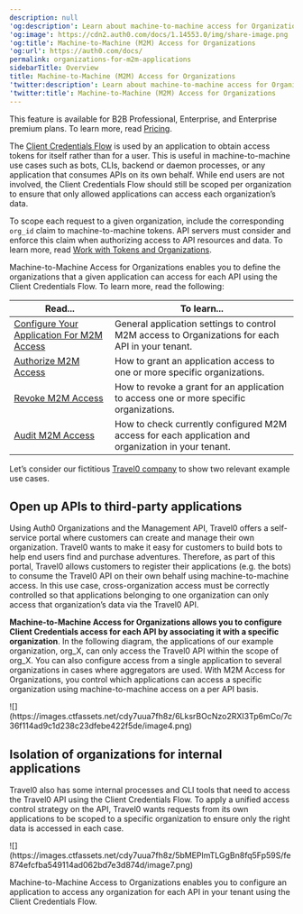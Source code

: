---
description: null
'og:description': Learn about machine-to-machine access for Organizations.
'og:image': https://cdn2.auth0.com/docs/1.14553.0/img/share-image.png
'og:title': Machine-to-Machine (M2M) Access for Organizations
'og:url': https://auth0.com/docs/
permalink: organizations-for-m2m-applications
sidebarTitle: Overview
title: Machine-to-Machine (M2M) Access for Organizations
'twitter:description': Learn about machine-to-machine access for Organizations.
'twitter:title': Machine-to-Machine (M2M) Access for Organizations
---
<Card title="Availability varies by Auth0 plan">

This feature is available for B2B Professional, Enterprise, and Enterprise premium plans. To learn more, read [Pricing](https://auth0.com/pricing).

</Card>

The [Client Credentials Flow](/docs/get-started/authentication-and-authorization-flow/client-credentials-flow) is used by an application to obtain <Tooltip tip="Access Token: Authorization credential, in the form of an opaque string or JWT, used to access an API." cta="View Glossary" href="/docs/glossary?term=access+tokens">access tokens</Tooltip> for itself rather than for a user. This is useful in machine-to-machine use cases such as bots, CLIs, backend or daemon processes, or any application that consumes APIs on its own behalf. While end users are not involved, the Client Credentials Flow should still be scoped per organization to ensure that only allowed applications can access each organization’s data.

<Callout icon="file-lines" color="#0EA5E9" iconType="regular">

To scope each request to a given organization, include the corresponding `org_id` claim to machine-to-machine tokens. API servers must consider and enforce this claim when authorizing access to API resources and data. To learn more, read [Work with Tokens and Organizations](/docs/manage-users/organizations/using-tokens).

</Callout>

Machine-to-Machine Access for Organizations enables you to define the organizations that a given application can access for each API using the Client Credentials Flow. To learn more, read the following:

| **Read...** | **To learn...** |
| --- | --- |
| [Configure Your Application For M2M Access](/docs/manage-users/organizations/organizations-for-m2m-applications/configure-your-application-for-m2m-access) | General application settings to control M2M access to Organizations for each API in your tenant. |
| [Authorize M2M Access](/docs/manage-users/organizations/organizations-for-m2m-applications/authorize-m2m-access) | How to grant an application access to one or more specific organizations. |
| [Revoke M2M Access](/docs/manage-users/organizations/organizations-for-m2m-applications/revoke-m2m-access) | How to revoke a grant for an application to access one or more specific organizations. |
| [Audit M2M Access](/docs/manage-users/organizations/organizations-for-m2m-applications/audit-m2m-access) | How to check currently configured M2M access for each application and organization in your tenant. |

Let’s consider our fictitious [Travel0 company](/docs/manage-users/organizations/organizations-overview#sample-scenario) to show two relevant example use cases.

## Open up APIs to third-party applications

Using Auth0 Organizations and the <Tooltip tip="Management API: A product to allow customers to perform administrative tasks." cta="View Glossary" href="/docs/glossary?term=Management+API">Management API</Tooltip>, Travel0 offers a self-service portal where customers can create and manage their own organization. Travel0 wants to make it easy for customers to build bots to help end users find and purchase adventures. Therefore, as part of this portal, Travel0 allows customers to register their applications (e.g. the bots) to consume the Travel0 API on their own behalf using machine-to-machine access. In this use case, cross-organization access must be correctly controlled so that applications belonging to one organization can only access that organization’s data via the Travel0 API.

**Machine-to-Machine Access for Organizations allows you to configure Client Credentials access for each API by associating it with a specific organization**. In the following diagram, the applications of our example organization, org\_X, can only access the Travel0 API within the scope of org\_X. You can also configure access from a single application to several organizations in cases where aggregators are used. With M2M Access for Organizations, you control which applications can access a specific organization using machine-to-machine access on a per API basis.

<Frame>![](https://images.ctfassets.net/cdy7uua7fh8z/6LksrBOcNzo2RXI3Tp6mCo/7c36f114ad9c1d238c23dfebe422f5de/image4.png)</Frame>

## Isolation of organizations for internal applications

Travel0 also has some internal processes and CLI tools that need to access the Travel0 API using the Client Credentials Flow. To apply a unified access control strategy on the API, Travel0 wants requests from its own applications to be scoped to a specific organization to ensure only the right data is accessed in each case.

<Frame>![](https://images.ctfassets.net/cdy7uua7fh8z/5bMEPlmTLGgBn8fq5Fp59S/fe874efcfba549114ad062bd7e3d874d/image7.png)</Frame>

Machine-to-Machine Access to Organizations enables you to configure an application to access any organization for each API in your tenant using the Client Credentials Flow.